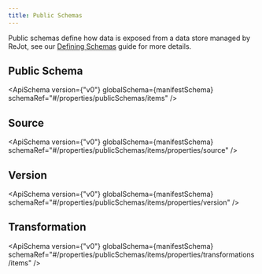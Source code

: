 ```yaml
---
title: Public Schemas
---
```



Public schemas define how data is exposed from a data store managed by ReJot, see our
[Defining Schemas](/docs/guides/defining-schemas) guide for more details.

## Public Schema

<ApiSchema
  version={"v0"}
  globalSchema={manifestSchema}
  schemaRef="#/properties/publicSchemas/items"
/>

## Source

<span id="source"></span>
<ApiSchema
  version={"v0"}
  globalSchema={manifestSchema}
  schemaRef="#/properties/publicSchemas/items/properties/source"
/>

## Version

<span id="version"></span>
<ApiSchema
  version={"v0"}
  globalSchema={manifestSchema}
  schemaRef="#/properties/publicSchemas/items/properties/version"
/>

## Transformation

<span id="transformations"></span>
<ApiSchema
  version={"v0"}
  globalSchema={manifestSchema}
  schemaRef="#/properties/publicSchemas/items/properties/transformations/items"
/>
